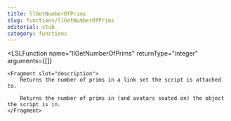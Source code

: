 ```yaml
---
title: llGetNumberOfPrims
slug: functions/llGetNumberOfPrims
editorial: stub
category: functions
---
```


<LSLFunction
	name="llGetNumberOfPrims"
	returnType="integer"
	arguments={[]}
>
	<Fragment slot="description">
		Returns the number of prims in a link set the script is attached to.
		
		Returns the number of prims in (and avatars seated on) the object the script is in.
	</Fragment>
</LSLFunction>

